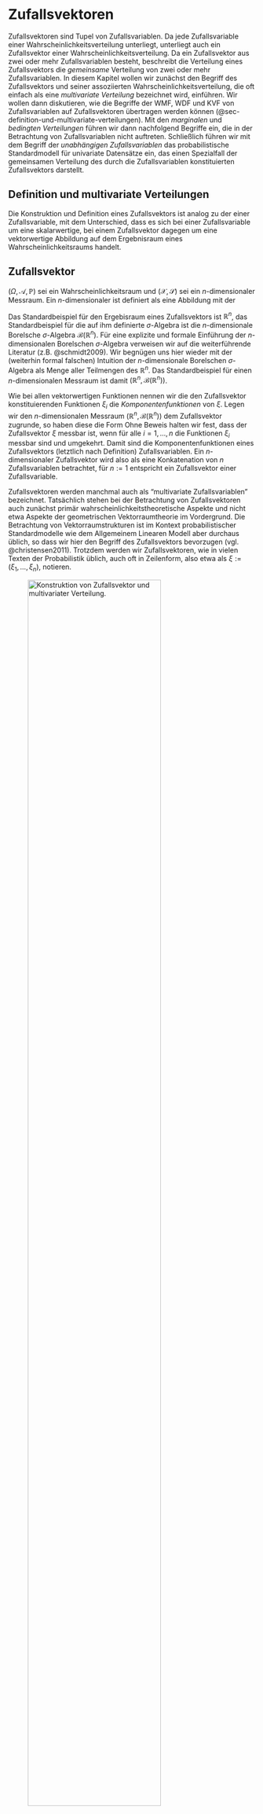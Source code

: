 # Zufallsvektoren {#sec-zufallsvektoren}
\normalsize

Zufallsvektoren sind Tupel von Zufallsvariablen. Da jede Zufallsvariable einer
Wahrscheinlichkeitsverteilung unterliegt, unterliegt auch ein Zufallsvektor
einer Wahrscheinlichkeitsverteilung. Da ein Zufallsvektor aus zwei oder mehr
Zufallsvariablen besteht, beschreibt die Verteilung eines Zufallsvektors die
*gemeinsame* Verteilung von zwei oder mehr Zufallsvariablen. In diesem Kapitel
wollen wir zunächst den Begriff des Zufallsvektors und seiner assoziierten 
Wahrscheinlichkeitsverteilung, die oft einfach als eine *multivariate Verteilung* 
bezeichnet wird, einführen. Wir wollen dann diskutieren, wie die Begriffe der 
WMF, WDF und KVF von Zufallsvariablen auf Zufallsvektoren übertragen werden können 
(@sec-definition-und-multivariate-verteilungen). Mit den *marginalen* und *bedingten 
Verteilungen* führen wir dann nachfolgend Begriffe ein, die in der Betrachtung 
von Zufallsvariablen nicht auftreten. Schließlich führen wir mit dem Begriff der 
*unabhängigen Zufallsvariablen* das probabilistische Standardmodell für univariate 
Datensätze ein, das einen Spezialfall der gemeinsamen Verteilung des durch die 
Zufallsvariablen konstituierten Zufallsvektors darstellt.

## Definition und multivariate Verteilungen {#sec-definition-und-multivariate-verteilungen}

Die Konstruktion und Definition eines Zufallsvektors ist analog zu der einer 
Zufallsvariable, mit dem Unterschied, dass es sich bei einer Zufallsvariable 
um eine skalarwertige, bei einem Zufallsvektor dagegen um eine vektorwertige
Abbildung auf dem Ergebnisraum eines Wahrscheinlichkeitsraums handelt.

:::{#def-zufallsvektor}
## Zufallsvektor
$(\Omega, \mathcal{A}, \mathbb{P})$ sei ein Wahrscheinlichkeitsraum und 
$(\mathcal{X},\mathcal{S})$ sei ein $n$-dimensionaler Messraum. 
Ein $n$-dimensionaler \textit{Zufallsvektor} ist definiert als eine Abbildung
\begin{equation}
\xi:\Omega \to \mathcal{X}, \omega \mapsto \xi(\omega) :=
\begin{pmatrix}
\xi_1(\omega) \\
\vdots  	\\
\xi_n(\omega)
\end{pmatrix}
\end{equation}
mit der \textit{Messbarkeitseigenschaft}
\begin{equation}
\{\omega \in \Omega|\xi(\omega) \in S \} \in \mathcal{A} \mbox{ für alle } S \in \mathcal{S}.
\end{equation}
:::
Das Standardbeispiel für den Ergebisraum eines Zufallsvektors ist $\mathbb{R}^n$,
das Standardbeispiel für die auf ihm definierte $\sigma$-Algebra ist die 
$n$-dimensionale Borelsche $\sigma$-Algebra $\mathcal{B}(\mathbb{R}^n)$. Für 
eine explizite und formale Einführung der $n$-dimensionalen Borelschen $\sigma$-Algebra
verweisen wir auf die weiterführende Literatur (z.B. @schmidt2009). Wir begnügen 
uns hier wieder mit der (weiterhin formal falschen) Intuition der $n$-dimensionale Borelschen 
$\sigma$-Algebra als Menge aller Teilmengen des $\mathbb{R}^n$. Das Standardbeispiel 
für einen $n$-dimensionalen Messraum ist damit $(\mathbb{R}^n, \mathcal{B}(\mathbb{R}^n))$.

Wie bei allen vektorwertigen Funktionen nennen wir die den Zufallsvektor konstituierenden
Funktionen $\xi_i$ die *Komponentenfunktionen* von $\xi$. Legen wir den $n$-dimensionalen 
Messraum $(\mathbb{R}^n, \mathcal{B}(\mathbb{R}^n))$ dem Zufallsvektor zugrunde, 
so haben diese die Form
\begin{equation}
\xi_i : \Omega \to \mathbb{R}, \omega \mapsto \xi_i(\omega).
\end{equation}
Ohne Beweis halten wir fest, dass der Zufallsvektor $\xi$ messbar ist, wenn für alle 
$i = 1,...,n$ die Funktionen $\xi_i$  messbar sind und umgekehrt. Damit sind die 
Komponentenfunktionen eines Zufallsvektors (letztlich nach Definition) Zufallsvariablen.
Ein $n$-dimensionaler Zufallsvektor wird also als eine Konkatenation von $n$ 
Zufallsvariablen betrachtet, für $n := 1$ entspricht ein Zufallsvektor einer 
Zufallsvariable.

Zufallsvektoren werden manchmal auch als "multivariate Zufallsvariablen" bezeichnet.
Tatsächlich stehen bei der Betrachtung von Zufallsvektoren auch zunächst primär
wahrscheinlichkeitstheoretische Aspekte und nicht etwa Aspekte der geometrischen 
Vektorraumtheorie im Vordergrund. Die Betrachtung von Vektorraumstrukturen ist im 
Kontext probabilistischer Standardmodelle wie dem Allgemeinem Linearen Modell aber
durchaus üblich, so dass wir hier den Begriff des Zufallsvektors bevorzugen 
(vgl. @christensen2011). Trotzdem werden wir Zufallsvektoren, wie in vielen 
Texten der Probabilistik üblich, auch oft in Zeilenform, also etwa als
 $\xi:= (\xi_1,...,\xi_n)$, notieren.


![Konstruktion von Zufallsvektor und multivariater Verteilung.](./_figures/204-zufallsvektor){#fig-zufallsvektor fig-align="center" width=80%}

Das durch die Konstruktion eines Zufallsvektors definierte Bildmaß heißt die
*multivariate Verteilung des Zufallsvektors*, wie in folgender Definition ausgeführt
(@fig-zufallsvektor).

:::{#def-multivariate-verteilung}
## Multivariate Verteilung
$(\Omega, \mathcal{A}, \mathbb{P})$ sei ein Wahrscheinlichkeitsraum, 
$(\mathcal{X},\mathcal{S})$ sei ein $n$-dimensionaler Messraum und
\begin{equation}
\xi : \Omega \to \mathcal{X}, \omega \mapsto \xi(\omega)
\end{equation}
sei ein Zufallsvektor. Dann heißt das Wahrscheinlichkeitsmaß $\mathbb{P}_\xi$, 
definiert durch
\begin{equation}
\mathbb{P}_\xi : \mathcal{S} \to [0,1], S \mapsto \mathbb{P}_\xi(S)
:= \mathbb{P}(\xi^{-1}(S))
 = \mathbb{P}\left(\{\omega \in \Omega|\xi(\omega) \in S\}\right)
\end{equation}
die \textit{multivariate Verteilung des Zufallsvektor $\xi$}.
:::

Der Einfachheit halber spricht man oft auch nur von *der Verteilung des Zufallsvektors $\xi$*
oder einer *multivariaten Verteilung*. Die Notationskonventionen für Zufallsvariablen 
@def-notation-für-zufallsvariablen gelten für Zufallsvektoren analog. Zum Beispiel
gelten
\begin{align}
\begin{split}
\mathbb{P}_\xi(\xi \in S)
& := \mathbb{P}\left(\{\xi \in S\} \right)
= \mathbb{P}\left(\{\omega \in \Omega|\xi(\omega) \in S\} \right)
\\
\mathbb{P}_\xi(\xi = x)
& := \mathbb{P}\left(\{\xi = x\} \right)
= \mathbb{P}\left(\{\omega \in \Omega|\xi(\omega) = x\} \right)
\\
\mathbb{P}_\xi(\xi \le x)
& := \mathbb{P}\left(\{\xi \le x\} \right)
= \mathbb{P}\left(\{\omega \in \Omega|\xi(\omega) \le x\} \right)
\\
\mathbb{P}_\xi(x_1 \le \xi \le x_2)
& := \mathbb{P}\left(\{x_1 \le \xi \le x_2\} \right)
   = \mathbb{P}\left(\{\omega \in \Omega|x_1 \le \xi(\omega) \le x_2\} \right)
\end{split}
\end{align}
wobei die Relationsoperatoren $<, \le, >, \ge$ werden hier *komponentenweise* 
verstanden werden. So heißt beispielsweise $x \le y$ für $x,y \in \mathbb{R}^n$, 
dass für alle Komponenten $x_i,y_i, i = 1,...,n$ gilt, dass $x_i \le y_i$. Eben
dieser Konvention folgt auch die Definition der *multivariaten kumulativen Verteilungsfunktion*
in Generalisierung von @def-kumulative-verteilungsfunktion.

:::{#def-multivariate-kumulative-verteilungsfunktionen}
## Multivariate kumulative Verteilungsfunktionen
$\xi$ sei ein Zufallsvektor mit Ergebnisraum $\mathcal{X}$. Dann heißt eine Funktion
der Form
\begin{equation}
P_\xi : \mathcal{X} \to [0,1],\, x \mapsto P_\xi(x) := \mathbb{P}_\xi(\xi \le x)
\end{equation}
multivariate kumulative Verteilungsfunktion von $\xi$.
:::

Wie kumulative Verteilungsfunktionen können auch multivariate kumulative 
Verteilungsfunktionen zur Definition von multivariaten Verteilungen genutzt werden.
Häufiger ist allerdings, wie im univariaten Fall, die Definition multivariater 
Verteilungen durch *multivariate Wahrscheinlichkeitsmasse* - oder 
*Wahrscheinlichkeitsdichtefunktionen*. Wir generalisieren die Definitionen 
diskreter und kontinuierlicher Zufallsvariablen und ihren assoziierten 
Wahrscheinlichkeitsmasse- und Wahrscheinlichkeitsdichtefunktionen
(vgl. @def-diskrete-zufallsvariable-und-wahrscheinlichkeitsmassefunktion und @def-kontinuierliche-zufallsvariable-und-wahrscheinlichkeitsdichtefunktion) wie folgt.

:::{#def-diskreter-zufallsvektor-und-multivariate-wahrscheinlichkeitsmassefunktion}
## Diskreter Zufallsvektor und multivariate Wahrscheinlichkeitsmassefunktion
Ein Zufallsvektor $\xi$ heißt *diskret*, wenn sein Ergebnisraum $\mathcal{X}$ 
endlich oder abzählbar ist und eine Funktion 
\begin{equation}
p_\xi : \mathcal{X} \to [0,1], x \mapsto p_\xi(x)  
\end{equation}
existiert, für die gilt

(1) $\sum_{x \in \mathcal{X}}p(x) = 1$ und
(2) $\mathbb{P}_\xi(\xi = x) = p(x)$ für alle $x \in \mathcal{X}$.

Ein entsprechende Funktion $p_\xi$ heißt *multivariate Wahrscheinlichkeitsmassefunktion (WMF)* von $\xi$.
:::

Der Begriff der multivariaten WMF ist offenbar direkt analog zum Begriff der WMF.
Wie univariate WMFen sind multivariate WMFen nicht-negativ und normiert. 
Der Einfachheit halber spricht man oft einfach von *der WMF eines Zufallsvektors*
und verzichtet bei ihrer Bezeichnung, wenn der betreffende Zufallsvektor aus dem 
Kontext klar ist, auf das $\xi$ Subscript, schreibt also oft einfach $p$ anstelle
von $p_\xi$. 

### Beispiel {-}

Zur Illustration des Begriffs des diskreten Zufallsvektors und seiner WMF wollen wir 
ein Beispiel betrachten. Dazu sei $\xi:= (\xi_1,\xi_2)$  ein Zufallsvektor, der 
Werte in $\mathcal{X} := \mathcal{X}_1 \times \mathcal{X}_2$ annimmt, wobei
$\mathcal{X}_1 := \{1,2,3\}$ und $\mathcal{X}_2 = \{1,2,3,4\}$ seien. Dann entspricht 
der Ergebnisraum von $\xi$ der in untenstehender Tabelle spezifizierten Menge an 
Tupeln $(x_1,x_2)$.

\begin{center}
\begin{tabular}{c|cccc}
$(x_1,x_2)$	    & $x_2 = 1$ 	& 	$x_2 = 2$ 	& 	$x_2 = 3$ 	& 	$x_2 = 4$   \\\hline
$x_1 = 1$		 &	$(1,1)$		&	$(1,2)$		&	$(1,3)$		&	$(1,4)$     \\
$x_1 = 2$		 &	$(2,1)$		&	$(2,2)$		&	$(2,3)$		&	$(2,4)$		\\
$x_1 = 3$		 &	$(3,1)$		&	$(3,2)$		&	$(3,3)$		&	$(3,4)$		\\
\end{tabular}
\end{center}

Eine exemplarische bivariate WMF der Form
\begin{equation}
p_\xi: \{1,2,3\} \times \{1,2,3,4\} \to [0,1], (x_1,x_2) \mapsto p_\xi(x_1,x_2)
\end{equation}
ist dann durch nachfolgende Tabelle definiert:

\begin{center}
\begin{tabular}{c|cccc}
$p_\xi(x_1,x_2)$	& 	$x_2 = 1$ 	& 	$x_2 = 2$ 	& 	$x_2 = 3$ 	& 	$x_2 = 4$ 	\\\hline
$x_1 = 1$		   &	$0.1$		   &	$0.0$		   &	$0.2$		&	$0.1$		      \\
$x_1 = 2$		   &	$0.1$		   &	$0.2$		   &	$0.0$		&	$0.0$		      \\
$x_1 = 3$		   &	$0.0$		   &	$0.1$		   &	$0.1$		&	$0.1$		      \\
\end{tabular}
\end{center}
Man beachte, dass die so spezifierte Funktion $p_\xi$ den Normiertheits- und 
Nichtnegativitätsansprüchen an eine WMF genügt. Insbesondere gilt hier
\begin{equation}
\sum_{x \in \mathcal{X}} p_\xi(x) = \sum_{x_1 = 1}^3 \sum_{x_2 = 1}^4 p_\xi(x_1,x_2) = 1.
\end{equation}

Den Begriff des kontinuierlichen Zufallsvektors und der multivariaten Wahrscheinlichkeitsdichtefunktion
definieren wir wie folgt.

:::{#def-kontinuierlicher-zufallsvektor-und-multivariate-wahrscheinlichkeitdichtefunktion}
## Kontinuierlicher Zufallsvektor und multivariate Wahrscheinlichkeitdichtefunktion
Ein Zufallsvektor $\xi$ heißt *kontinuierlich*, wenn sein Ergebnisraum durch 
$\mathbb{R}^n$ gegeben ist und eine Funktion  
\begin{equation}
p_\xi : \mathbb{R}^n \to \mathbb{R}_{\ge 0}, x \mapsto p_\xi(x),
\end{equation}
existiert, für die gilt, dass

(1) $\int_{\mathbb{R}^n} p_\xi(x)\,dx = 1$ und
(2) $\mathbb{P}_\xi(x_1 \le \xi \le x_2)  = \int_{x_{1_1}}^{x_{2_1}} \cdots \int_{x_{1_n}}^{x_{2_n}} p_\xi(s_1,...,s_n)\,ds_1 \cdots ds_n$.

Eine entsprechende Funktion $p_\xi$ heißt *multivariate Wahrscheinlichkeitsdichtefunktion (WDF) von $\xi$*.
:::

Offenbar ist der der Begriff der multivariaten WDF eines kontinuierlichen Zufallsvektors 
analog zum Begriff der WDF einer kontinuierlichen Zufallsvariable und wie univariate
WDFen sind multivariate WDFen nicht-negativ und normiert. Der Einfachheit
halber spricht man auch hier oft einfach von *multivariaten WDFen* und verzichtet
auf die den Zufallsvektor identifizieren Subskripte. Wie für kontinuierliche 
Zufallsvariablen gilt für kontinuierliche Zufallsvektoren
\begin{equation}
\mathbb{P}_\xi(\xi = x)
= \mathbb{P}_\xi(x \le \xi \le x)
= \int_{x_1}^{x_1} \cdots \int_{x_n}^{x_n} p_\xi(s_1,...,s_n)\,ds_1 \cdots ds_n
= 0.
\end{equation}

Das Standardbeispiel für eine multivariate WDF ist die *multivariate Normalverteilung*,
welcher wir mit @sec-multivariate-normalverteilungen ein eigenes Kapitel widmen.

## Marginalverteilungen {#sec-marginalverteilungen}

Hat man die Verteilung eines Zufallsvektors spezifiziert, so kann man sich fragen,
welche Verteilungen daraus für die einzelnen Komponenten des Zufallsvektors, also
die Zufallsvariablen, die zusammen den Zufallsvektor bilden, folgen. Im Kontext
eines Zufallsvektors nennt man diese die *univariaten Marginalverteilungen* des
Zufallsvektors. Folgende Definition ist grundlegend.

:::{#def-univariate-marginalverteilung}
## Univariate Marginalverteilung
$(\Omega, \mathcal{A}, \mathbb{P})$ sei ein Wahrscheinlichkeitsraum, 
$(\mathcal{X}, \mathcal{S})$ sei ein $n$-dimensionaler Messraum, 
$\xi:\Omega \to \mathcal{X}$ sei ein Zufallsvektor, $\mathbb{P}_\xi$ sei die 
Verteilung von $\xi$, $\mathcal{X}_i \subset \mathcal{X}$ sei der Ergebnisraum der 
$i$ten Komponente $\xi_i$ von $\xi$, und $\mathcal{S}_i$ sei eine 
$\sigma$-Algebra auf $\xi_i$. Dann heißt die durch
\begin{equation}
\mathbb{P}_{\xi_i} : \mathcal{S}_i \to [0,1],
S \mapsto  \mathbb{P}_\xi\left(\mathcal{X}_1
                     \times
                     \cdots
                     \times
                     \mathcal{X}_{i-1}
                     \times S
                     \times \mathcal{X}_{i+1}
                     \times \cdots
                     \times \mathcal{X}_n\right)
\mbox{ für } S \in \mathcal{S}_i
\end{equation}
definierte Verteilung die *$i$te univariate Marginalverteilung von $\xi$*.
:::

Konkret kann man sowohl für diskrete als auch für kontinuierliche Zufallsvektoren
die WMFen bzw. WDFen ihrer Komponenten direkt aus der entsprechenden multivariaten
WMF bzw. WDF bestimmen. Dies ist die Aussage folgenden Theorems.

:::{#thm-marginale-wahrscheinlichkeitsmasse-und-dichtefunktionen}
## Marginale Wahrscheinlichkeitsmasse und Wahrscheinlichkeitsdichtefunktionen

\noindent (1) $\xi= (\xi_1,...,\xi_n)$ sei ein $n$-dimensionaler diskreter Zufallsvektor
mit WMF $p_\xi$ und Komponentenergebnisräumen $\mathcal{X}_1, ..., \mathcal{X}_n$. 
Dann ergibt sich die WMF der $i$ten Komponente $\xi_i$ von $\xi$ als
\begin{multline}
p_{\xi_i} : \mathcal{X}_i \to [0,1], x_i \mapsto 
\\ p_{\xi_i}(x_i) := \sum_{x_1} \cdots \sum_{x_{i-1}} \sum_{x_{i+1}} \cdots \sum_{x_n} p_\xi(x_1,...,x_{i-1},x_i,x_{i+1}, ...,x_n).
\end{multline}
(2) $\xi= (\xi_1,...,\xi_n)$ sei ein $n$-dimensionaler kontinuierlicher Zufallsvektor 
mit WDF $p_\xi$ und Komponentenergebnisraum $\mathbb{R}$. Dann ergibt sich die 
WDF der $i$ten Komponente $\xi_i$ von $\xi$ als
\begin{multline}
p_{\xi_i} : \mathbb{R} \to \mathbb{R}_{\ge 0},  x_i \mapsto 
\\ p_{\xi_i}(x_i) :=  
\int_{x_1} \cdots \int_{x_{i-1}} \int_{x_{i+1}} \cdots \int_{x_n}
p_\xi(x_1,..., x_{i-1},x_i,x_{i+1}, ...,x_n)
\,dx_1...\,dx_{i-1}\,dx_{i+1}...\,dx_n.
\end{multline}
:::

Die WMFen der univariaten Marginalverteilungen diskreter Zufallsvektoren ergeben 
sich also durch Summation über alle Werte der zu der jeweils betrachteten Zufallsvariable
komplementären Zufallsvariablen und die WDFen der univariaten Marginalverteilungen 
kontinuierlicher Zufallsvektoren ergeben sich analog durch Integration über alle 
Werte der zu der jeweils betrachteten Zufallsvariable komplementären Zufallsvariablen.
Für einen Beweis von @thm-marginale-wahrscheinlichkeitsmasse-und-dichtefunktionen 
verweisen wir auf die weiterführende Literatur. 

**Beispiel**

In Fortführung des in @sec-definition-und-multivariate-verteilungen betrachteten
Beispiels eines zweidimensionalen Zufallsvektor $\xi:= (\xi_1,\xi_2)$ ergeben
sich für die dort definierte WMF für die marginalen WMFen $p_{\xi_1}$ und 
$p_{\xi_2}$ die an den Rändern der unten spezifizierter Tabelle aufgelisteten WMFen
anhand von 
\begin{equation}
p_{\xi_1}(x_1) = \sum_{x_2 = 1}^{4} p_\xi(x_1,x_2) \mbox{ und }
p_{\xi_2}(x_2) = \sum_{x_1 = 1}^{3} p_\xi(x_1,x_2) 
\end{equation}

zu

\begin{center}
\begin{tabular}{c|cccc|c}
$p_\xi(x_1,x_2)$     & 	$x_2 = 1$ 	& 	$x_2 = 2$ 	& 	$x_2 = 3$ 	& 	$x_2 = 4$ 	& $p_{\xi_1}(x_1)$	\\\hline
$x_1 = 1$		      &	$0.1$		   &	$0.0$		   &	$0.2$		   &	$0.1$		   & $0.4$				   \\
$x_1 = 2$		      &	$0.1$		   &	$0.2$		   &	$0.0$		   &	$0.0$		   & $0.3$				   \\
$x_1 = 3$		      &	$0.0$		   &	$0.1$		   &	$0.1$		   &	$0.1$		   & $0.3$				   \\\hline
$p_{\xi_2}(x_2)$	   &  $0.2$	 	   &  $0.3$ 		&  $0.3$ 		&  $0.2$       & 					      \\
\end{tabular}
\end{center}

Für die Werte von $p_{\xi_1}$ werden die entsprechenden Werte von $p_\xi$
also zeilenweise und für die Werte von $p_{\xi_2}$ spaltenweise addiert.
Man beachte, dass aus der Normiertheit von $p_\xi$ die Normiertheit von 
$p_{\xi_1}$ und $p_{\xi_2}$ direkt folgt, da sich die Gesamtsumme an 
Wahrscheinlichkeitsmasse nicht ändert:
\begin{equation}
1 
= \sum_{x_1=1}^{3}\sum_{x_2 = 1}^{4} p_\xi(x_1,x_2) 
= \sum_{x_1=1}^{3} p_{\xi_1}(x_1) 
= \sum_{x_2=1}^{4} p_{\xi_2}(x_2). 
\end{equation}


Ein Realisierungsbeispiel mithilfe relativer Häufigkeiten mag den Begriff der 
marginalen WMF intuitiv verdeutlichen. Nehmen wir an, wir hätten $n = 100$ 
unabhängige  Realisierungen von $\xi$ vorliegen. Um die Wahrscheinlichkeiten 
$p_\xi(x_1,x_2)$ zu schätzen, würden wir die Anzahl der Realisierungen von 
$(x_1,x_2)$ zählen und durch $n$ teilen. Hätten wir beispielsweise 12 Realisierungen 
von $(3,2)$ vorliegen, so würden wir $p_\xi(3,2) \approx 12/100 = 0.12$ schätzen. 
Die Frage nach der marginalen Wahrscheinlichkeit von $x_2 = 2$ entspräche dann 
der Frage, wie oft unter den Realisierungen solche zu finden sind, bei denen 
$x_2 = 2$ ist, irrespektive des Wertes von $x_1$. Dies wäre gerade die Anzahl 
der Realisierungen der Form $(1,2), (2,2)$ und $(3,2)$. Gäbe es von diesen 
beispielsweise $0, 22$ und $12$ respektive, so würde man die Wahrscheinlichkeit 
$p_{\xi_2}(2)$ 
natürlicherweise durch 
\begin{equation}
\frac{0 + 22 + 12}{100} = \frac{0}{100} + \frac{22}{100} + \frac{12}{100} = 0.00 + 0.22 + 0.12 = 0.34
\end{equation}
schätzen. Anstelle der Wahrscheinlichkeiten $p_\xi(1,2)$, $p_\xi(2,2)$, $p_\xi(3,2)$ 
addiert man hier also die entsprechenden relativen Häufigkeiten.

Marginale Verteilungen im Fall von kontinuierlichen Zufallsvektoren behandeln wir
am Standardbeispiel der multivariaten Normalverteilung in @sec-multivariate-normalverteilungen.

## Bedingte Verteilungen {#sec-bedingte-verteilungen}

Hat man die Verteilung eines Zufallsvektors spezifiziert, so kann man sich fragen,
welche Verteilung daraus für eine einzelne Komponenten des Zufallsvektors folgt, 
wenn man den Wert einer anderen Komponente als bekannt annimmt. Dies führt auf 
den Begriff der *bedingten Verteilung*, welcher sich natürlicherweise aus dem
Begriff der bedingten Wahrscheinlichkeit (vgl. @sec-bedingte-wahrscheinlichkeiten)
ergibt. Wir erinnern uns zunächst, dass für einen Wahrscheinlichkeitsraum 
$(\Omega, \mathcal{A}, \mathbb{P})$ und zwei Ereignisse $A,B \in \mathcal{A}$ 
mit $\mathbb{P}(B) > 0$ die bedingte Wahrscheinlichkeit von $A$ gegeben $B$ 
definiert ist als
\begin{equation}
\mathbb{P}(A|B) = \frac{\mathbb{P}(A \cap B)}{\mathbb{P}(B)}.
\end{equation}
Analog wird für zwei Zufallsvariablen $\xi_1,\xi_2$ mit Ereignisräumen 
$\mathcal{X}_1,\mathcal{X}_2$ und (messbaren) Mengen $S_1 \in \mathcal{X}_1, S_2 \in \mathcal{X}_2$ 
die bedingte Verteilung von $\xi_1$ gegeben $\xi_2$ mithilfe der Ereignisse
\begin{equation}
A := \{\xi_1 \in S_1\} \mbox{ und } B := \{\xi_2 \in S_2\}
\end{equation}
definiert. So ergibt sich zum Beispiel die bedingte Wahrscheinlichkeit, dass $\xi_1 \in S_1$ 
gegeben, dass $\xi_2 \in S_2$ unter der Annahme, dass $\mathbb{P}(\{\xi_2 \in S_2\}) > 0$, zu
\begin{equation}
\mathbb{P}( \{\xi_1 \in S_1\}|\{\xi_2 \in S_2\})
= \frac{\mathbb{P}(\{\xi_1 \in S_1\} \cap \{\xi_2 \in S_2\})}{\mathbb{P}(\{\xi_2 \in S_2\})}.
\end{equation}

Wir betrachten zunächst die Definition der bedingten Verteilungen von diskreten 
Zufallsvektoren, die lediglich aus zwei Zufallsvariablen bestehen.  


:::{#def-bedingte-wahrscheinlichkeitsmassefunktion-und-diskrete-bedingte-verteilung}
## Bedingte Wahrscheinlichkeitsmassefunktion und diskrete bedingte Verteilung

$\xi:= (\xi_1,\xi_2)$ sei ein diskreter Zufallsvektor mit Ergebnisraum 
$\mathcal{X} := \mathcal{X}_1 \times \mathcal{X}_2$, WMF $p_\xi = p_{\xi_1,\xi_2}$ 
und marginalen WMFen $p_{\xi_1}$ und $p_{\xi_2}$. Die bedingte WMF von $\xi_1$ gegeben 
$\xi_2 = x_2$ ist dann für $p_{\xi_2}(x_2) > 0$ definiert als
\begin{equation}
p_{\xi_1|\xi_2 = x_2} : \mathcal{X}_1 \to [0,1],
x_1 \mapsto p_{\xi_1|\xi_2 = x_2}(x_1|x_2) := \frac{p_{\xi_1,\xi_2}(x_1,x_2)}{p_{\xi_2}(x_2)}
\end{equation}
Analog ist für $p_{\xi_1}(x_1) > 0$ die bedingte WMF von $\xi_2$ gegeben $\xi_1 = x_1$ 
definiert als
\begin{equation}
p_{\xi_2|\xi_1 = x_1} : \mathcal{X}_2 \to [0,1],
x_2 \mapsto p_{\xi_2|\xi_1 = x_2}(x_1|x_2) := \frac{p_{\xi_1,\xi_2}(x_1,x_2)}{p_{\xi_1}(x_1)}
\end{equation}
Die bedingten Verteilungen mit WMFen $p_{\xi_1|\xi_2 = x_2}$ und $p_{\xi_2|\xi_1 = x_1}$ 
heißen dann die \textit{diskreten bedingten Verteilungen von $\xi_1$ gegeben $\xi_2 = x_2$ 
und $\xi_2$ gegeben $\xi_1 = x_1$}, respektive.
:::

In Analogie zur Definition der bedingten Wahrscheinlichkeit von Ereignissen gilt also
\begin{equation}
p_{\xi_1|\xi_2}(x_1|x_2)
= \frac{p_{\xi_1,\xi_2}(x_1,x_2)}{p_{\xi_2}(x_2)}
= \frac{\mathbb{P}(\{\xi_1 = x_1\} \cap \{\xi_2 = x_2\})}{\mathbb{P}(\{\xi_2 = x_2\})}.
\end{equation}
Es ist dabei entscheidend zu erkennen, dass bedingte Verteilungen lediglich 
normalisierte gemeinsame Verteilungen sind. 

**Beispiel**

In Fortführung des in @sec-definition-und-multivariate-verteilungen betrachteten
Beispiels eines zweidimensionalen Zufallsvektor $\xi:= (\xi_1,\xi_2)$ ergeben und seiner
in @sec-marginalverteilungen bestimmten Marginalverteilungen ergeben sich 
folgende bedingte WMFen für $p_{\xi_2|\xi_1 = x_1}$:

\begin{center}
\begin{tabular}{c|cccc}
$p_{\xi_2|\xi_1}(x_2|x_1)$
& 	$x_2 = 1$
& 	$x_2 = 2$
& 	$x_2 = 3$
& 	$x_2 = 4$
\\\hline
$p_{\xi_2|\xi_1 = 1}(x_2|x_1 = 1)$
& 	$\frac{0.1}{0.4} = 0.25$
&	$\frac{0.0}{0.4} = 0.00$
&	$\frac{0.2}{0.4} = 0.50$
&	$\frac{0.1}{0.4} = 0.25$
\\
$p_{\xi_2|\xi_1 = 2}(x_2|x_1 = 2)$
&	$\frac{0.1}{0.3} = 0.3\bar{3}$
&	$\frac{0.2}{0.3} = 0.6\bar{6}$
&	$\frac{0.0}{0.3} = 0.00$
&	$\frac{0.0}{0.3} = 0.00$
\\
$p_{\xi_2|\xi_1 = 3}(x_2|x_1 = 3)$
&	$\frac{0.0}{0.3} = 0.00$
&	$\frac{0.1}{0.3} = 0.3\bar{3}$
&	$\frac{0.1}{0.3} = 0.3\bar{3}$
&	$\frac{0.1}{0.3} = 0.3\bar{3}$
\\
\end{tabular}
\end{center}

Man beachte, dass zum einen gilt, dass
\begin{equation}
\sum_{x_2 = 1}^4 p_{\xi_2|\xi_1 = x_1}(x_2|x_1) = 1 \mbox{ für alle } x_1 \in \mathcal{X}_1,
\end{equation}
die bedingten WMFen sind also normiert. Zum anderen beachte man die  qualitative 
Ähnlichkeit der WMFen $p_{\xi_1,\xi_2}(x_1,x_2)$ und $p_{\xi_2|\xi_1}(x_2|x_1)$,
die sich einfach daraus ergibt, dass $p_{\xi_1,\xi_2}(x_1,x_2)$ und $p_{\xi_2|\xi_1}(x_2|x_1)$
für alle $x_1 \in \mathcal{X}_1$ bis auf den gemeinsamen Skalierungsfaktor $1/p_{\xi_1}(x_1)$
identisch sind.


Im Fall eines kontinuierlichen Zufallsvektors sind die analogen bedingten WDFen
definiert wie folgt.

:::{#def-bedingte-wahrscheinlichkeitsdichtefunktion-und-kontinuierliche-bedingte-verteilung}
## Bedingte Wahrscheinlichkeitsdichtefunktion und kontinuierliche bedingte Verteilung

$\xi:= (\xi_1,\xi_2)$ sei ein kontinuierlicher Zufallsvektor mit Ergebnisraum 
$\mathbb{R}^2$, WDF $p_\xi = p_{\xi_1,\xi_2}$ und marginalen WDFen $p_{\xi_1}$ und $p_{\xi_2}$.
Die bedingte WDF von $\xi_1$ gegeben $\xi_2 = x_2$ ist dann für $p_{\xi_2}(x_2) > 0$ definiert als
\begin{equation}
p_{\xi_1|\xi_2 = x_2} : \mathbb{R} \to \mathbb{R}_{\ge 0},
x_1 \mapsto p_{\xi_1|\xi_2 = x_2}(x_1|x_2) := \frac{p_{\xi_1,\xi_2}(x_1,x_2)}{p_{\xi_2}(x_2)}
\end{equation}
Analog ist für $p_{\xi_1}(x_1) > 0$ die bedingte WMF von $\xi_2$ gegeben $\xi_1 = x_1$ definiert als
\begin{equation}
p_{\xi_2|\xi_1 = x_1} : \mathbb{R} \to \mathbb{R}_{\ge 0},
x_2 \mapsto p_{\xi_2|\xi_1 = x_1}(x_2|x_1) := \frac{p_{\xi_1,\xi_2}(x_1,x_2)}{p_{\xi_1}(x_1)}
\end{equation}

Die Verteilungen mit WDFen $p_{\xi_1|\xi_2 = x_2}$ und $p_{\xi_2|\xi_1 = x_1}$ heißen dann
die \textit{kontinuierlichen bedingten Verteilungen von $\xi_1$ gegeben $\xi_2 = x_2$ 
und $\xi_2$ gegeben $\xi_1 = x_1$}, respektive.
:::

Man beachte, dass im kontinuierlichen Fall  zwar $\mathbb{P}(\xi = x) = 0$, aber 
nicht notwendig auch $p_\xi(x) = 0$ gilt. Die bedingten Verteilungen multivariater
Normalverteilungen diskutieren wir in @sec-multivariate-normalverteilungen.

## Unabhängige Zufallsvariablen {#sec-unabhängige-zufallsvariablen}

Ähnlich wie die bedingte Wahrscheinlichkeiten von Ereignissen lässt sich auch
das Konzept der unabhängigen Ereignisse auf Zufallsvektoren übertragen. Wir 
definieren zunächst den Begriff der unabhängigen Zufallsvariablen.

:::{#def-unabhängige-zufallsvariablen}
## Unabhängige Zufallsvariablen
$(\Omega, \mathcal{A}, \mathbb{P})$ sei ein Wahrscheinlichkeitsraum und 
$\xi: = (\xi_1,\xi_2)$ ein zweidimensionaler Zufallsvektor. Die Zufallsvariablen 
$\xi_1,\xi_2$ mit Ergebnisräumen $\mathcal{X}_1, \mathcal{X}_2$ 
heißen \textit{unabhängig}, wenn für alle $S_1 \subseteq \mathcal{X}_1$ und 
$S_2 \subseteq \mathcal{X}_2$ gilt, dass
\begin{equation}
\mathbb{P}_\xi(\xi_1 \in S_1, \xi_2 \in S_2) =
\mathbb{P}_{\xi_1}(\xi_1 \in S_1)\mathbb{P}_{\xi_2}(\xi_2 \in S_2).
\end{equation}
:::

@def-unabhängige-zufallsvariablen besagt, dass die Ereignisse $\{\xi_1 \in S_1\}$ 
und $\{\xi_2 \in S_2\}$ unabhängig sind. Es gilt also auch, dass 
\begin{equation}
\mathbb{P}(\{\xi_1 \in S_1\})|\{\xi_2 \in S_2\}) = \mathbb{P}(\{\xi_1 \in S_1\})
\end{equation}
und das Wissen um das Eintreten des Ereignisses $\{\xi_2 \in S_2\}$ verändert 
die Wahrscheinlichkeit des Ereignisses $\{\xi_1 \in S_1\}$ nicht. Das Faktorisierungsprinzip
zur Modellierung probabilistischer Unabhängigkeit überträgt sich auf WMFen und
WDFen von Zufallsvektoren. Dies ist die Aussagen folgenden Theorems. 

:::{#thm-unabhängigkeit-und-faktorisierung}
## Unabhängigkeit und Faktorisierung

(1) $\xi:= (\xi_1,\xi_2)$ sei ein diskreter Zufallsvektor mit Ergebnisraum
$\mathcal{X}_1 \times \mathcal{X}_2$, WMF $p_\xi$ und marginalen WMFen 
$p_{\xi_1}, p_{\xi_2}$. Dann gilt
\begin{multline}
\xi_1 \mbox{ und } \xi_2 \mbox{ sind unabhängige Zufallsvariablen} \Leftrightarrow \\
p_\xi(x_1,x_2) = p_{\xi_1}(x_1)p_{\xi_2}(x_2) \mbox{ für alle } (x_1,x_2) \in \mathcal{X}_1 \times \mathcal{X}_2.
\end{multline}
(2) $\xi:= (\xi_1,\xi_2)$ sei ein kontinuierlicher Zufallsvektor mit Ergebnisraum
$\mathbb{R}^2$, WDF $p_\xi$ und marginalen WDFen $p_{\xi_1}, p_{\xi_2}$. Dann gilt
\begin{multline}
\xi_1 \mbox{ und } \xi_2 \mbox{ sind unabhängige Zufallsvariablen } \Leftrightarrow \\
p_\xi(x_1,x_2) = p_{\xi_1}(x_1)p_{\xi_2}(x_2) \mbox{ für alle } (x_1,x_2) \in \mathbb{R}^2.
\end{multline}
:::
Generell ist die Unabhängigkeit zweier Zufallsvariablen also äquivalent zur 
Faktorisierung ihrer gemeinsamen WMF oder WDF. Für einen Beweis von @thm-unabhängigkeit-und-faktorisierung verweisen wir auf die weiterführende Literatur. 
Nichtsdestotrotz ist @thm-unabhängigkeit-und-faktorisierung für weite Aspekte 
der probabilistischen Modellierung grundlegend.

**Beispiel**

Wir betrachten erneut den zweidimensionalen Zufallsvektor $\xi:= (\xi_1, \xi_2)$
aus @sec-definition-und-multivariate-verteilungen, dessen gemeinsame und
marginale WMFen bekanntlich die untenstehende Form haben
\begin{center}
\begin{tabular}{c|cccc|c}
$p_\xi(x_1,x_2)$	& 	$x_2 = 1$ 	& 	$x_2 = 2$ 	& 	$x_2 = 3$ 	& 	$x_2 = 4$ 	& $p_{\xi_1}(x_1)$	\\\hline
$x_1 = 1$		   &	$0.10$		&	$0.00$		&	$0.20$		&	$0.10$		& $0.40$			      \\
$x_1 = 2$		   &	$0.10$		&	$0.20$		&	$0.00$		&	$0.00$		& $0.30$			      \\
$x_1 = 3$		   &	$0.00$		&	$0.10$		&	$0.10$		&	$0.10$		& $0.30$			      \\\hline
$p_{\xi_2}(x_2)$	&   $0.20$	 	&   $0.30$ 		&  $0.30$ 		&  $0.20$      & 					      \\
\end{tabular}
\end{center}
Wir fragen zunächst, ob $\xi_1$ und $\xi_2$ wohl unabhängig sind. Dies ist nicht 
der Fall, da hier gilt, dass
\begin{equation}
p_\xi(1,1) = 0.10 \neq 0.08 = 0.40\cdot 0.20 =  p_{\xi_1}(1)p_{\xi_2}(1).
\end{equation}
Möchten wir basierend auf den Marginalverteilungen von $\xi$ eine gemeinsame
Verteilung erzeugen, in der $\xi_1$ und $\xi_2$ unabhängig sind, so muss sich
jeder Eintrag der gemeinsamen Verteilung $p_\xi(\xi_1,\xi_2)$ aus dem jeweiligen
Produkt der Marginalwahrscheinlichkeiten ergeben. Die gemeinsame Verteilung von 
$\xi_1$ und $\xi_2$ unter der Annahme der Unabhängigkeit von $\xi_1$ und $\xi_2$ 
bei gleichen Marginalverteilungen wie im obigen Fall ergibt sich also zu

\begin{center}
\begin{tabular}{c|cccc|c}
$p_\xi(x_1,x_2)$	& 	$x_2 = 1$ 	& 	$x_2 = 2$ 	& 	$x_2 = 3$ 	& 	$x_2 = 4$ 	& $p_{\xi_1}(x_1)$	\\\hline
$x_1 = 1$		   &	$0.08$		&	$0.12$		&	$0.12$		&	$0.08$		& $0.40$			      \\
$x_1 = 2$		   &	$0.06$		&	$0.09$		&	$0.09$		&	$0.06$		& $0.30$			      \\
$x_1 = 3$		   &	$0.06$		&	$0.09$		&	$0.09$		&	$0.06$		& $0.30$			      \\\hline
$p_{\xi_2}(x_2)$	&   $0.20$	 	&   $0.30$ 		&  $0.30$ 		&   $0.20$     & 					       \\
\end{tabular}
\end{center}

Weiterhin ergeben sich im Falle der Unabhängigkeit von $\xi_1$ und $\xi_2$ beispielsweise
die bedingten WMFen $p_{\xi_2|\xi_1}$ zu wie folgt:

\renewcommand{\arraystretch}{1.3}
\begin{center}
\begin{tabular}{c|cccc}
$p_{\xi_1|\xi_2}(x_1,x_2)$
& 	$x_2 = 1$
& 	$x_2 = 2$
& 	$x_2 = 3$
& 	$x_2 = 4$
\\\hline
$p_{\xi_2|\xi_1 = 1}(x_2|x_1 = 1)$
& $\frac{0.08}{0.40} = 0.2$
& $\frac{0.12}{0.40} = 0.3$
& $\frac{0.12}{0.40} = 0.3$
& $\frac{0.08}{0.40} = 0.2$
\\
$p_{\xi_2|\xi_1 = 2}(x_2|x_1 = 2)$
& $\frac{0.06}{0.30} = 0.2$
& $\frac{0.09}{0.30} = 0.3$
& $\frac{0.09}{0.30} = 0.3$
& $\frac{0.06}{0.30} = 0.2$
\\
$p_{\xi_2|\xi_1 = 3}(x_2|x_1 = 3)$
& $\frac{0.06}{0.30} = 0.2$
& $\frac{0.09}{0.30} = 0.3$
& $\frac{0.09}{0.30} = 0.3$
& $\frac{0.06}{0.30} = 0.2$
\\ 
\end{tabular}
\end{center}

Im Falle der Unabhängigkeit von $\xi_1$ und $\xi_2$ ändert sich die Verteilung von 
$\xi_2$ gegeben (oder im Wissen um) den Wert von $\xi_1$ also nicht und entspricht 
jeweils der Marginalverteilung von $\xi_2$. Dies entspricht natürlich der Intuition 
der Unabhängigkeit von Ereignissen im Kontext elementarer Wahrscheinlichkeiten.

Wir wollen den Begriff der unabhängigen Zufallsvariablen nun für mehr als zwei
Zufallsvariablen definieren.

:::{#def-n-unabhängige-zufallsvariablen}
## $n$ unabhängige Zufallsvariablen
$\xi:= (\xi_1,...,\xi_n)$ sei ein $n$-dimensionaler Zufallsvektor mit Ergebnisraum 
$\mathcal{X}  = \times_{i=1}^n \mathcal{X}_i$. Die $n$ Zufallsvariablen $\xi_1,...,\xi_n$ 
heißen \textit{unabhängig}, wenn für alle $S_i \in \mathcal{X}_i, i = 1,...,n$ gilt, dass
\begin{equation}
\mathbb{P}_\xi(\xi_1 \in S_1, ...,\xi_n \in S_n) = \prod_{i=1}^n \mathbb{P}_{\xi_i}(\xi_i \in S_i).
\end{equation}
Wenn der Zufallsvektor eine $n$-dimensionale WMF oder WDF $p_\xi$ mit marginalen
WMFen oder WDFen $p_{\xi_i}, i = 1,...,n$ besitzt, dann ist die Unabhängigkeit von 
$\xi_1,...,\xi_n$ gleichbedeutend mit der Faktorisierung der gemeinsamen WMF oder WDF, also mit
\begin{equation}
p_\xi(\xi_1,...,\xi_n) = \prod_{i=1}^n p_{\xi_i}(x_i).
\end{equation}
:::

Es handelt bei @def-n-unabhängige-zufallsvariablen also  um eine direkte 
Generalisierung des zweidimensionalen Falls. 

Sind $n$ Zufallsvariablen nicht nur unabhängig, sondern haben sie auch alle die
gleiche Verteilung, so nennt man sie *unabhängig und identisch verteilt (u.i.v)*:

:::{#def-unabhängig-und-identisch-verteilte-zufallsvariablen}
## Unabhängig und identisch verteilte Zufallsvariablen
$n$ Zufallsvariablen $\xi_1,...,\xi_n$ heißen *unabhängig und identisch verteilt (u.i.v.)*, wenn

(1) $\xi_1,...,\xi_n$ unabhängige Zufallsvariablen sind, und
(2) die Marginalverteilungen der $\xi_i$ übereinstimmen, also gilt, dass
\begin{equation}
\mathbb{P}_{\xi_i} = \mathbb{P}_{\xi_j} \mbox{ für alle } 1 \le i,j \le n.
\end{equation}
Wenn die Zufallsvariablen $\xi_1,...,\xi_n$ unabhängig und identisch verteilt sind
und die $i$te Marginalverteilung $\mathbb{P}_\xi := \mathbb{P}_{\xi_i}$ ist, so 
schreibt man auch
\begin{equation}
\xi_1,...,\xi_n \sim \mathbb{P}_\xi.
\end{equation}
:::

Man sagt kurz, dass "$\xi_1,...,\xi_n$ u.i.v." sind. Im Englischen spricht man 
von *independent and identically distributed (i.i.d)* Zufallsvariablen. U.i.v.
Zufallsvariablen spielen an vielen Stellen der probabilistischen Modellierung eine
wichtige Rolle. So werden, wie wir an späterer Stelle sehen werden, additive
Fehlerterme in probabilistischen Modellen meist durch u.i.v. Zufallsvariablen
modelliert. 

Schließlich halten wir fest, dass $n$ u.i.v. normalverteilte Zufallsvektoren 
werden als
\begin{equation}
\xi_1,...,\xi_n \sim N(\mu,\sigma^2)
\end{equation}
geschrieben werden. In @sec-multivariate-normalverteilungen zeigen wir, wie genau die 
gemeinsame Verteilung von $n$ u.i.v. normalverteilte Zufallsvektoren beschaffen ist.

## Selbstkontrollfragen
\footnotesize
1. Geben Sie die Definition des Begriffs des Zufallsvektors wieder.
1. Geben Sie die Definition des Begriffs der multivariaten Verteilung eines Zufallsvektors wieder.
1. Geben Sie die Definition des Begriffs der multivariaten WMF wieder.
1. Geben Sie die Definition des Begriffs der multivariaten WDF wieder.
1. Geben Sie die Definition des Begriffs der univariaten Marginalverteilung eines Zufallsvektors wieder
1. Wie berechnet man die WMF der $i$ten Komponente eines diskreten Zufallsvektors?
1. Wie berechnet man die WDF der $i$ten Komponente eines kontinuierlichen Zufallsvektors?
1. Geben Sie die Definition des Begriffs der  Unabhängigkeit zweier Zufallsvariablen wieder.
1. Wie erkennt man an der gemeinsamen WMF oder WDF eines zweidimensionalen Zufallsvektors, ob die
Komponenten des Zufallsvektors unabhängig sind oder nicht?
1. Geben Sie die Definition des Begriffs der Unabhängigkeit von $n$ Zufallsvariablen wieder.
1. Geben Sie die Definition des Begriffs der $n$ unabhängig und identisch verteilten Zufallsvariablen wieder.

\normalsize

